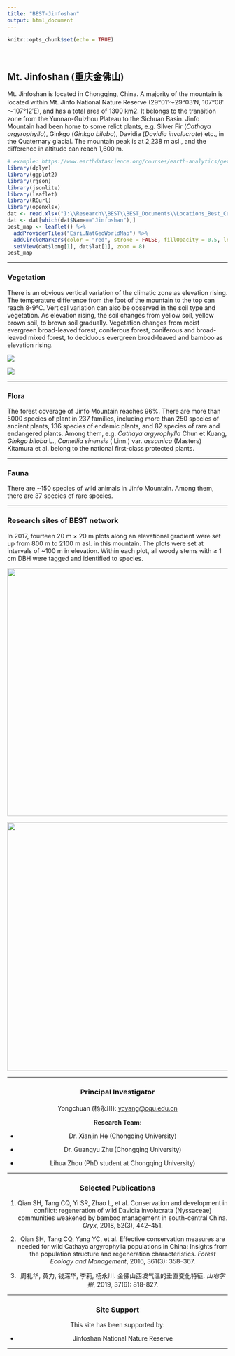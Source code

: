 ```yaml
---
title: "BEST-Jinfoshan"
output: html_document
---
```


```r
knitr::opts_chunk$set(echo = TRUE)
```

<br>

## Mt. Jinfoshan (重庆金佛山)

Mt. Jinfoshan is located in Chongqing, China. A majority of the mountain is located within Mt. Jinfo National Nature Reserve (29°01′～29°03′N, 107°08′～107°12′E), and has a total area of 1300 km2. It belongs to the transition zone from the Yunnan-Guizhou Plateau to the Sichuan Basin. Jinfo Mountain had been home to some relict plants, e.g. Silver Fir (*Cathaya argyrophylla*), Ginkgo (*Ginkgo biloba*), Davidia (*Davidia involucrate*) etc., in the Quaternary glacial. The mountain peak is at 2,238 m asl., and the difference in altitude can reach 1,600 m.

<div align="center">
```r
# example: https://www.earthdatascience.org/courses/earth-analytics/get-data-using-apis/leaflet-r/
library(dplyr)
library(ggplot2)
library(rjson)
library(jsonlite)
library(leaflet)
library(RCurl)
library(openxlsx)
dat <- read.xlsx("I:\\Research\\BEST\\BEST_Documents\\Locations_Best_Current.xlsx")
dat <- dat[which(dat$Name=="Jinfoshan"),]
best_map <- leaflet() %>%
  addProviderTiles("Esri.NatGeoWorldMap") %>%
  addCircleMarkers(color = "red", stroke = FALSE, fillOpacity = 0.5, lng=dat$long, lat=dat$lat, popup=dat$NameCN)%>%
  setView(dat$long[1], dat$lat[1], zoom = 8)
best_map
```
</div>

<hr>

### **Vegetation**

There is an obvious vertical variation of the climatic zone as elevation rising. The temperature difference from the foot of the mountain to the top can reach 8-9℃. Vertical variation can also be observed in the soil type and vegetation. As elevation rising, the soil changes from yellow soil, yellow brown soil, to brown soil gradually. Vegetation changes from moist evergreen broad-leaved forest, coniferous forest, coniferous and broad-leaved mixed forest, to deciduous evergreen broad-leaved and bamboo as elevation rising.

[![](Pictures/Jinfoshan-1.jpg)](Pictures/Jinfoshan-1.jpg){#id .class width=30% height=30%}
<br>

[![](Pictures/Jinfoshan-2.jpg)](Pictures/Jinfoshan-2.jpg){#id .class width=30% height=30%}

<hr>

### **Flora**

The forest coverage of Jinfo Mountain reaches 96%. There are more than 5000 species of plant in 237 families, including more than 250 species of ancient plants, 136 species of endemic plants, and 82 species of rare and endangered plants. Among them, e.g. *Cathaya argyrophylla* Chun et Kuang, *Ginkgo biloba* L., *Camellia sinensis* ( Linn.) var. *assamica* (Masters) Kitamura et al. belong to the national first-class protected plants.

<hr>

### **Fauna**

There are ~150 species of wild animals in Jinfo Mountain. Among them, there are 37 species of rare species.

<hr>

### **Research sites of BEST network**

In 2017, fourteen 20 m × 20 m plots along an elevational gradient were set up from 800 m to 2100 m asl. in this mountain. The plots were set at intervals of ~100 m in elevation. Within each plot, all woody stems with ≥ 1 cm DBH were tagged and identified to species.

<div align="center">
![](Pictures/Jinfoshan-6.jpg){width="15cm"}

![](Pictures/Jinfoshan-4.jpg){width="15cm"}

<hr>

### **Principal Investigator**

Yongchuan (杨永川): [ycyang@cqu.edu.cn](mailto:ycyang@cqu.edu.cn)

**Research Team**:

-  Dr. Xianjin He (Chongqing University)

-  Dr. Guangyu Zhu (Chongqing University)

-  Lihua Zhou (PhD student at Chongqing University)

<hr>

### **Selected Publications**

(1) Qian SH, Tang CQ, Yi SR, Zhao L, et al. Conservation and development in conflict: regeneration of wild Davidia involucrata (Nyssaceae) communities weakened by bamboo management in south-central China. *Oryx*, 2018, 52(3), 442–451.

(2) Qian SH, Tang CQ, Yang YC, et al. Effective conservation measures are needed for wild Cathaya argyrophylla populations in China: Insights from the population structure and regeneration characteristics. *Forest Ecology and Management*, 2016, 361(3): 358–367.

(3) 周礼华, 黄力, 钱深华, 李莉, 杨永川. 金佛山西坡气温的垂直变化特征. *山地学报*, 2019, 37(6): 818-827.

<hr>

### **Site Support**

This site has been supported by:

-   Jinfoshan National Nature Reserve

<hr>